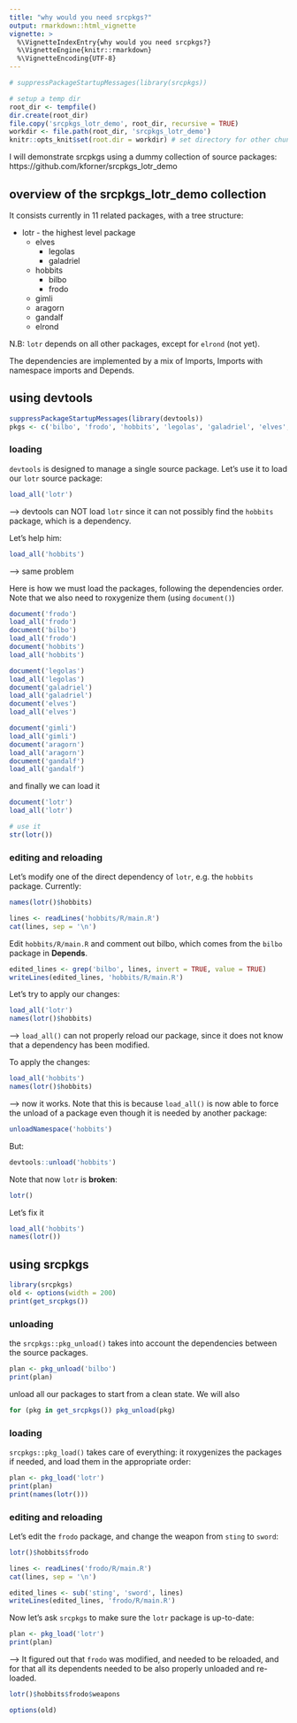 ```yaml
---
title: "why would you need srcpkgs?"
output: rmarkdown::html_vignette
vignette: >
  %\VignetteIndexEntry{why would you need srcpkgs?}
  %\VignetteEngine{knitr::rmarkdown}
  %\VignetteEncoding{UTF-8}
---
```


```r
# suppressPackageStartupMessages(library(srcpkgs))

# setup a temp dir
root_dir <- tempfile()
dir.create(root_dir)
file.copy('srcpkgs_lotr_demo', root_dir, recursive = TRUE)
workdir <- file.path(root_dir, 'srcpkgs_lotr_demo')
knitr::opts_knit$set(root.dir = workdir) # set directory for other chunks
```

I will demonstrate srcpkgs using a dummy collection of source packages: https://github.com/kforner/srcpkgs_lotr_demo

## overview of the srcpkgs_lotr_demo collection

It consists currently in 11 related packages, with a tree structure:

  - lotr - the highest level package
    * elves
      * legolas
      * galadriel
    * hobbits
      * bilbo
      * frodo
    * gimli
    * aragorn
    * gandalf
    * elrond

N.B: `lotr` depends on all other packages, except for `elrond` (not yet).

The dependencies are implemented by a mix of Imports, Imports with namespace imports and Depends.

## using devtools


```r
suppressPackageStartupMessages(library(devtools))
pkgs <- c('bilbo', 'frodo', 'hobbits', 'legolas', 'galadriel', 'elves', 'gimli', 'aragorn', 'gandalf', 'lotr')
```

### loading

`devtools` is designed to manage a single source package. Let's use it to load our `lotr` source package:

```r
load_all('lotr')
```

--> devtools can NOT load `lotr` since it can not possibly find the `hobbits` package, which is a dependency.

Let's help him:
```r
load_all('hobbits')
```

--> same problem

Here is how we must load the packages, following the dependencies order.
Note that we also need to roxygenize them (using `document()`)
```r
document('frodo')
load_all('frodo')
document('bilbo')
load_all('frodo')
document('hobbits')
load_all('hobbits')

document('legolas')
load_all('legolas')
document('galadriel')
load_all('galadriel')
document('elves')
load_all('elves')

document('gimli')
load_all('gimli')
document('aragorn')
load_all('aragorn')
document('gandalf')
load_all('gandalf')
```


and finally we can load it
```r
document('lotr')
load_all('lotr')

# use it
str(lotr())
```


### editing and reloading

Let's modify one of the direct dependency of `lotr`, e.g. the `hobbits` package. 
Currently:

```r
names(lotr()$hobbits)
```


```r
lines <- readLines('hobbits/R/main.R')
cat(lines, sep = '\n')
```

Edit `hobbits/R/main.R` and comment out bilbo, which comes from the `bilbo` package in **Depends**.

```r
edited_lines <- grep('bilbo', lines, invert = TRUE, value = TRUE)
writeLines(edited_lines, 'hobbits/R/main.R')
```

Let's try to apply our changes:

```r
load_all('lotr')
names(lotr()$hobbits)
```
--> `load_all()` can not properly reload our package, since it does not know that 
a dependency has been modified.

To apply the changes:
```r
load_all('hobbits')
names(lotr()$hobbits)
```
--> now it works. Note that this is because `load_all()` is now able to force the unload of a package
even though it is needed by another package:


```r
unloadNamespace('hobbits')
```

But:
```r
devtools::unload('hobbits')
```

Note that now `lotr` is **broken**:
```r
lotr()
```

Let's fix it
```r
load_all('hobbits')
names(lotr())
```

## using srcpkgs

```r
library(srcpkgs)
old <- options(width = 200)
print(get_srcpkgs())
```

### unloading

the `srcpkgs::pkg_unload()` takes into account the dependencies between the source packages.

```r
plan <- pkg_unload('bilbo')
print(plan)
```

unload all our packages to start from a clean state. We will also 
```r
for (pkg in get_srcpkgs()) pkg_unload(pkg)
```


### loading

`srcpkgs::pkg_load()` takes care of everything: it roxygenizes the packages if needed, and load them 
in the appropriate order:

```r
plan <- pkg_load('lotr')
print(plan)
print(names(lotr()))
```

### editing and reloading

Let's edit the `frodo` package, and change the weapon from `sting` to `sword`:

```r
lotr()$hobbits$frodo

lines <- readLines('frodo/R/main.R')
cat(lines, sep = '\n')

edited_lines <- sub('sting', 'sword', lines)
writeLines(edited_lines, 'frodo/R/main.R')
```

Now let's ask `srcpkgs` to make sure the `lotr` package is up-to-date: 

```r
plan <- pkg_load('lotr')
print(plan)
```

--> It figured out that `frodo` was modified, and needed to be reloaded, and for that 
all its dependents needed to be also properly unloaded and re-loaded.

```r
lotr()$hobbits$frodo$weapons
```

```r
options(old)
```

